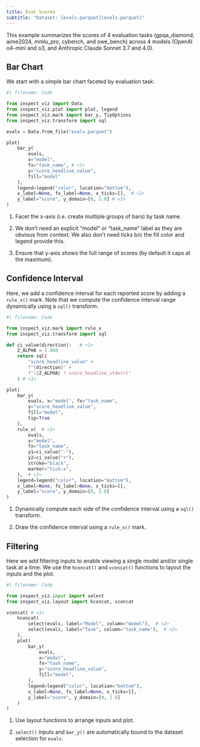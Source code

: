 ```yaml
---
title: Eval Scores
subtitle: "Dataset: [evals.parquet](evals.parquet)"
---
```


This example summarizes the scores of 4 evaluation tasks (gpqa_diamond, aime2024, mmlu_pro, cybench, and swe_bench) across 4 models (OpenAI o4-mini and o3, and Anthropic Claude Sonnet 3.7 and 4.0).

## Bar Chart 

We start with a simple bar chart faceted by evaluation task:

```python
#| filename: Code

from inspect_viz import Data
from inspect_viz.plot import plot, legend
from inspect_viz.mark import bar_y, TipOptions
from inspect_viz.transform import sql

evals = Data.from_file("evals.parquet")

plot(
    bar_y( 
        evals, 
        x="model", 
        fx="task_name", # <1>
        y="score_headline_value",
        fill="model"
    ),
    legend=legend("color", location="bottom"),
    x_label=None, fx_label=None, x_ticks=[],  # <2> 
    y_label="score", y_domain=[0, 1.0] # <3>
)
```

1. Facet the x-axis (i.e. create multiple groups of bars) by task name.

2. We don't need an explicit "model" or "task_name" label as they are obvious from context. We also don't need ticks b/c the fill color and legend provide this.

3. Ensure that y-axis shows the full range of scores (by default it caps at the maximum).

## Confidence Interval

Here, we add a confidence interval for each reported score by adding a `rule_x()` mark. Note that we compute the confidence interval range dynamically using a `sql()` transform:

```python
#| filename: Code

from inspect_viz.mark import rule_x
from inspect_viz.transform import sql

def ci_value(direction):   # <1>
    Z_ALPHA = 1.960
    return sql(
        "score_headline_value" +
        f"{direction}" +
        f"({Z_ALPHA} * score_headline_stderr)"
    ) # <1>

plot(
    bar_y( 
        evals, x="model", fx="task_name", 
        y="score_headline_value",
        fill="model",
        tip=True
    ),
    rule_x(  # <2>
        evals,
        x="model",
        fx="task_name",
        y1=ci_value("-"),
        y2=ci_value("+"),
        stroke="black",
        marker="tick-x",
    ),  # <2>
    legend=legend("color", location="bottom"),
    x_label=None, fx_label=None, x_ticks=[],
    y_label="score", y_domain=[0, 1.0]
)
```

1. Dynanically compute each side of the confidence interval using a `sql()` transform.

2. Draw the confidence interval using a `rule_x()` mark.

## Filtering

Here we add filtering inputs to enable viewing a single model and/or single task at a time. We use the `hconcat()` and `vconcat()` functions to layout the inputs and the plot.

```python
#| filename: Code

from inspect_viz.input import select
from inspect_viz.layout import hconcat, vconcat

vconcat( # <1>
    hconcat(
        select(evals, label="Model", column="model"),  # <2>
        select(evals, label="Task", column="task_name"),  # <2>
    ),
    plot(
        bar_y( 
            evals, 
            x="model", 
            fx="task_name",
            y="score_headline_value",
            fill="model",
        ),
        legend=legend("color", location="bottom"),
        x_label=None, fx_label=None, x_ticks=[], 
        y_label="score", y_domain=[0, 1.0] 
    )
)
```

1. Use layout functions to arrange inputs and plot.

2. `select()` inputs and `bar_y()` are automatically bound to the dataset selection for `evals`. 

